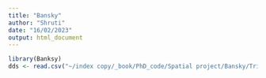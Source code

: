 ```yaml
---
title: "Bansky"
author: "Shruti"
date: "16/02/2023"
output: html_document
---
```

```r
library(Banksy)
dds <- read.csv("~/index copy/_book/PhD_code/Spatial project/Bansky/Trial.csv")
```

